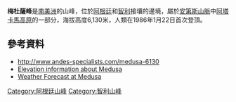 {{coord|27|7|40.08|S|068|29|05.99|W|display=title}}
'''梅杜薩峰'''是[[南美洲|南美洲]]的山峰，位於[[阿根廷|阿根廷]]和[[智利|智利]]接壤的邊境，屬於[[安第斯山脈|安第斯山脈]]中[[阿塔卡馬高原|阿塔卡馬高原]]的一部分，海拔高度6,130米，人類在1986年1月22日首次登頂。

==參考資料==
* http://www.andes-specialists.com/medusa-6130 {{Wayback|url=http://www.andes-specialists.com/medusa-6130 |date=20211028082703 }}
* [http://www.andes-specialists.com/medusa-6130 Elevation information about Medusa] {{Wayback|url=http://www.andes-specialists.com/medusa-6130 |date=20211028082703 }}
* [https://www.meteoguru.com/en/pro/surface/?latlon=-27.1278,-68.485 Weather Forecast at Medusa] {{Wayback|url=https://www.meteoguru.com/en/pro/surface/?latlon=-27.1278,-68.485 |date=20210412101339 }}

{{Argentina-geo-stub}}
{{Chile-geo-stub}}
[[Category:阿根廷山峰|Category:阿根廷山峰]]
[[Category:智利山峰|Category:智利山峰]]